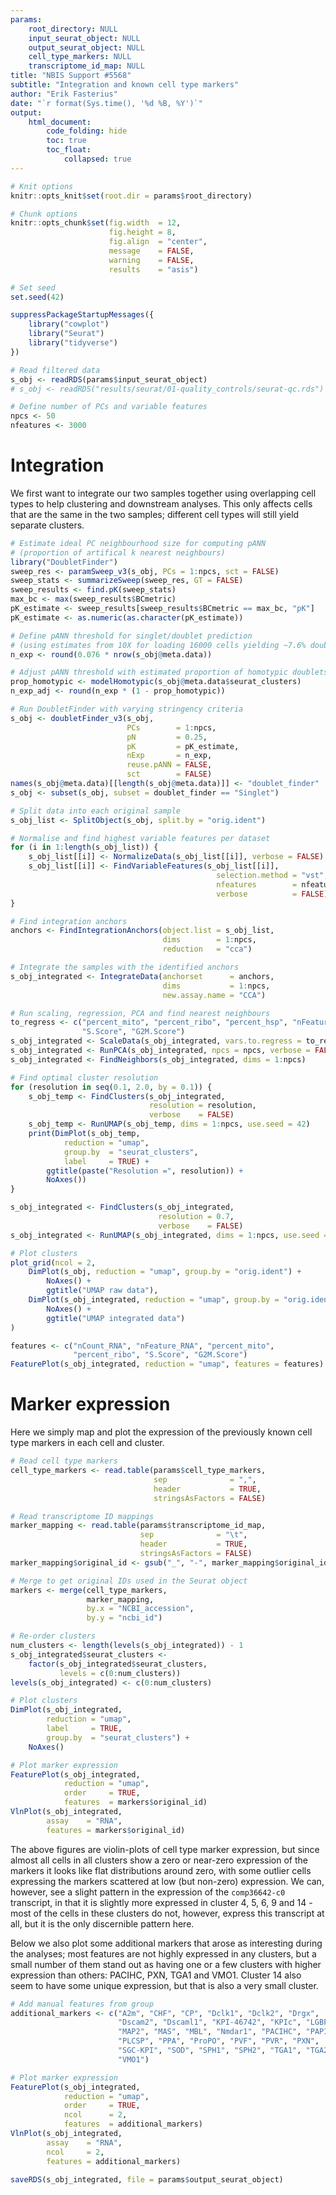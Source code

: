 ```yaml
---
params:
    root_directory: NULL
    input_seurat_object: NULL
    output_seurat_object: NULL
    cell_type_markers: NULL
    transcriptome_id_map: NULL
title: "NBIS Support #5568"
subtitle: "Integration and known cell type markers"
author: "Erik Fasterius"
date: "`r format(Sys.time(), '%d %B, %Y')`"
output:
    html_document:
        code_folding: hide
        toc: true
        toc_float:
            collapsed: true
---
```


```r
# Knit options
knitr::opts_knit$set(root.dir = params$root_directory)

# Chunk options
knitr::opts_chunk$set(fig.width  = 12,
                      fig.height = 8,
                      fig.align  = "center",
                      message    = FALSE,
                      warning    = FALSE,
                      results    = "asis")

# Set seed
set.seed(42)
```

```r
suppressPackageStartupMessages({
    library("cowplot")
    library("Seurat")
    library("tidyverse")
})
```

```r
# Read filtered data
s_obj <- readRDS(params$input_seurat_object)
# s_obj <- readRDS("results/seurat/01-quality_controls/seurat-qc.rds")

# Define number of PCs and variable features
npcs <- 50
nfeatures <- 3000
```

# Integration

We first want to integrate our two samples together using overlapping cell
types to help clustering and downstream analyses. This only affects cells that
are the same in the two samples; different cell types will still yield separate
clusters.

```r
# Estimate ideal PC neighbourhood size for computing pANN
# (proportion of artifical k nearest neighbours)
library("DoubletFinder")
sweep_res <- paramSweep_v3(s_obj, PCs = 1:npcs, sct = FALSE)
sweep_stats <- summarizeSweep(sweep_res, GT = FALSE)
sweep_results <- find.pK(sweep_stats)
max_bc <- max(sweep_results$BCmetric)
pK_estimate <- sweep_results[sweep_results$BCmetric == max_bc, "pK"]
pK_estimate <- as.numeric(as.character(pK_estimate))

# Define pANN threshold for singlet/doublet prediction
# (using estimates from 10X for loading 16000 cells yielding ~7.6% doublets)
n_exp <- round(0.076 * nrow(s_obj@meta.data))

# Adjust pANN threshold with estimated proportion of homotypic doublets
prop_homotypic <- modelHomotypic(s_obj@meta.data$seurat_clusters)
n_exp_adj <- round(n_exp * (1 - prop_homotypic))

# Run DoubletFinder with varying stringency criteria
s_obj <- doubletFinder_v3(s_obj,
                          PCs        = 1:npcs,
                          pN         = 0.25,
                          pK         = pK_estimate,
                          nExp       = n_exp,
                          reuse.pANN = FALSE,
                          sct        = FALSE)
names(s_obj@meta.data)[[length(s_obj@meta.data)]] <- "doublet_finder"
s_obj <- subset(s_obj, subset = doublet_finder == "Singlet")
```

```r
# Split data into each original sample
s_obj_list <- SplitObject(s_obj, split.by = "orig.ident")

# Normalise and find highest variable features per dataset
for (i in 1:length(s_obj_list)) {
    s_obj_list[[i]] <- NormalizeData(s_obj_list[[i]], verbose = FALSE)
    s_obj_list[[i]] <- FindVariableFeatures(s_obj_list[[i]],
                                              selection.method = "vst",
                                              nfeatures        = nfeatures,
                                              verbose          = FALSE)
}

# Find integration anchors
anchors <- FindIntegrationAnchors(object.list = s_obj_list,
                                  dims        = 1:npcs,
                                  reduction   = "cca")

# Integrate the samples with the identified anchors
s_obj_integrated <- IntegrateData(anchorset      = anchors,
                                  dims           = 1:npcs,
                                  new.assay.name = "CCA")

# Run scaling, regression, PCA and find nearest neighbours
to_regress <- c("percent_mito", "percent_ribo", "percent_hsp", "nFeature_RNA",
                "S.Score", "G2M.Score")
s_obj_integrated <- ScaleData(s_obj_integrated, vars.to.regress = to_regress)
s_obj_integrated <- RunPCA(s_obj_integrated, npcs = npcs, verbose = FALSE)
s_obj_integrated <- FindNeighbors(s_obj_integrated, dims = 1:npcs)
```

```r
# Find optimal cluster resolution
for (resolution in seq(0.1, 2.0, by = 0.1)) {
    s_obj_temp <- FindClusters(s_obj_integrated,
                               resolution = resolution,
                               verbose    = FALSE)
    s_obj_temp <- RunUMAP(s_obj_temp, dims = 1:npcs, use.seed = 42)
    print(DimPlot(s_obj_temp,
            reduction = "umap",
            group.by  = "seurat_clusters",
            label     = TRUE) +
        ggtitle(paste("Resolution =", resolution)) +
        NoAxes())
}
```

```r
s_obj_integrated <- FindClusters(s_obj_integrated,
                                 resolution = 0.7,
                                 verbose    = FALSE)
s_obj_integrated <- RunUMAP(s_obj_integrated, dims = 1:npcs, use.seed = 42)
```

```r
# Plot clusters
plot_grid(ncol = 2,
    DimPlot(s_obj, reduction = "umap", group.by = "orig.ident") +
        NoAxes() +
        ggtitle("UMAP raw data"),
    DimPlot(s_obj_integrated, reduction = "umap", group.by = "orig.ident") +
        NoAxes() +
        ggtitle("UMAP integrated data")
)
```

```r
features <- c("nCount_RNA", "nFeature_RNA", "percent_mito",
              "percent_ribo", "S.Score", "G2M.Score")
FeaturePlot(s_obj_integrated, reduction = "umap", features = features)
```

# Marker expression

Here we simply map and plot the expression of the previously known cell type
markers in each cell and cluster.

```r
# Read cell type markers
cell_type_markers <- read.table(params$cell_type_markers,
                                sep              = ",",
                                header           = TRUE,
                                stringsAsFactors = FALSE)

# Read transcriptome ID mappings
marker_mapping <- read.table(params$transcriptome_id_map,
                             sep              = "\t",
                             header           = TRUE,
                             stringsAsFactors = FALSE)
marker_mapping$original_id <- gsub("_", "-", marker_mapping$original_id)

# Merge to get original IDs used in the Seurat object
markers <- merge(cell_type_markers,
                 marker_mapping,
                 by.x = "NCBI_accession",
                 by.y = "ncbi_id")
```

```r
# Re-order clusters
num_clusters <- length(levels(s_obj_integrated)) - 1
s_obj_integrated$seurat_clusters <-
    factor(s_obj_integrated$seurat_clusters,
           levels = c(0:num_clusters))
levels(s_obj_integrated) <- c(0:num_clusters)

# Plot clusters
DimPlot(s_obj_integrated,
        reduction = "umap",
        label     = TRUE,
        group.by  = "seurat_clusters") +
    NoAxes()

# Plot marker expression
FeaturePlot(s_obj_integrated,
            reduction = "umap",
            order     = TRUE,
            features  = markers$original_id)
VlnPlot(s_obj_integrated,
        assay    = "RNA",
        features = markers$original_id)
```

The above figures are violin-plots of cell type marker expression, but since
almost all cells in all clusters show a zero or near-zero expression of the
markers it looks like flat distributions around zero, with some outlier cells
expressing the markers scattered at low (but non-zero) expression. We can,
however, see a slight pattern in the expression of the `comp36642-c0`
transcript, in that it is slightly more expressed in cluster 4, 5, 6, 9 and 14 -
most of the cells in these clusters do not, however, express this transcript at
all, but it is the only discernible pattern here.

Below we also plot some additional markers that arose as interesting during the
analyses; most features are not highly expressed in any clusters, but a small
number of them stand out as having one or a few clusters with higher expression
than others: PACIHC, PXN, TGA1 and VMO1. Cluster 14 also seem to have some
unique expression, but that is also a very small cluster.

```r
# Add manual features from group
additional_markers <- c("A2m", "CHF", "CP", "Dclk1", "Dclk2", "Drgx",
                        "Dscam2", "Dscaml1", "KPI-46742", "KPIc", "LGBP",
                        "MAP2", "MAS", "MBL", "Nmdar1", "PACIHC", "PAPI",
                        "PLCSP", "PPA", "ProPO", "PVF", "PVR", "PXN",
                        "SGC-KPI", "SOD", "SPH1", "SPH2", "TGA1", "TGA2",
                        "VMO1")

# Plot marker expression
FeaturePlot(s_obj_integrated,
            reduction = "umap",
            order     = TRUE,
            ncol      = 2,
            features  = additional_markers)
VlnPlot(s_obj_integrated,
        assay    = "RNA",
        ncol     = 2,
        features = additional_markers)
```

```r
saveRDS(s_obj_integrated, file = params$output_seurat_object)
```

<div class="tocify-extend-page" data-unique="tocify-extend-page" style="height: 0;"></div>
